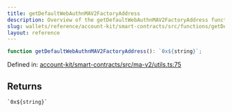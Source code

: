 ```yaml
---
title: getDefaultWebAuthnMAV2FactoryAddress
description: Overview of the getDefaultWebAuthnMAV2FactoryAddress function
slug: wallets/reference/account-kit/smart-contracts/src/functions/getDefaultWebAuthnMAV2FactoryAddress
layout: reference
---
```


```ts
function getDefaultWebAuthnMAV2FactoryAddress(): `0x${string}`;
```

Defined in: [account-kit/smart-contracts/src/ma-v2/utils.ts:75](https://github.com/alchemyplatform/aa-sdk/blob/e3c1a23e6e03f44bf2db3afddb97a91b175cba58/account-kit/smart-contracts/src/ma-v2/utils.ts#L75)

## Returns

`` `0x${string}` ``
